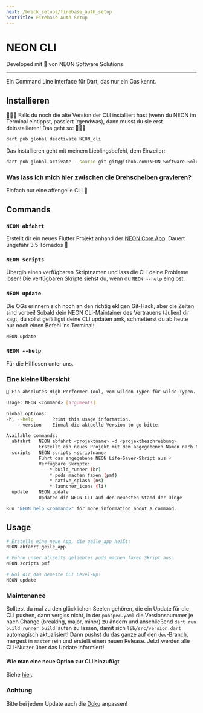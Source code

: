 ```yaml
---
next: /brick_setups/firebase_auth_setup
nextTitle: Firebase Auth Setup
---
```


# NEON CLI

Developed mit 💙 von NEON Software Solutions

---

Ein Command Line Interface für Dart, das nur ein Gas kennt.

## Installieren

🚨🚨🚨 Falls du noch die alte Version der CLI installiert hast (wenn du NEON im Terminal eintippst, passiert irgendwas), dann musst du sie erst deinstallieren! Das geht so: 🚨🚨🚨

```sh
dart pub global deactivate NEON_cli
```

Das Installieren geht mit meinem Lieblingsbefehl, dem Einzeiler:

```sh
dart pub global activate --source git git@github.com:NEON-Software-Solutions/neon_cli.git
```

### Was lass ich mich hier zwischen die Drehscheiben gravieren?

Einfach nur eine affengeile CLI 🐒

## Commands

### `NEON abfahrt`

Erstellt dir ein neues Flutter Projekt anhand der [NEON Core App][neon_core_app_link]. Dauert ungefähr 3.5 Tornados 🍺

### `NEON scripts`

Übergib einen verfügbaren Skriptnamen und lass die CLI deine Probleme lösen! Die verfügbaren Skripte siehst du, wenn du `NEON --help` eingibst.

### `NEON update`

Die OGs erinnern sich noch an den richtig ekligen Git-Hack, aber die Zeiten sind vorbei! Sobald dein NEON CLI-Maintainer des Vertrauens (Julien) dir sagt, du sollst gefälligst deine CLI updaten amk, schmetterst du ab heute nur noch einen Befehl ins Terminal:

```sh
NEON update
```

### `NEON --help`

Für die Hilflosen unter uns.

### Eine kleine Übersicht

```sh
🥵 Ein absolutes High-Performer-Tool, vom wilden Typen für wilde Typen.

Usage: NEON <command> [arguments]

Global options:
-h, --help       Print this usage information.
    --version    Einmal die aktuelle Version to go bitte.

Available commands:
  abfahrt   NEON abfahrt <projektname> -d <projektbeschreibung>
            Erstellt ein neues Projekt mit dem angegebenen Namen nach NEON Maßstäben (to the 🌝) im aktuellen Verzeichnis.
  scripts   NEON scripts <scriptname>
            Führt das angegebene NEON Life-Saver-Skript aus ⚡️
            Verfügbare Skripte:
                * build_runner (br)
                * pods_machen_faxen (pmf)
                * native_splash (ns)
                * launcher_icons (li)
  update    NEON update
            Updated die NEON CLI auf den neuesten Stand der Dinge

Run "NEON help <command>" for more information about a command.
```

## Usage

```sh
# Erstelle eine neue App, die geile_app heißt:
NEON abfahrt geile_app
```

```sh
# Führe unser allseits geliebtes pods_machen_faxen Skript aus:
NEON scripts pmf
```

```sh
# Hol dir das neueste CLI Level-Up!
NEON update
```

### Maintenance

Solltest du mal zu den glücklichen Seelen gehören, die ein Update für die CLI pushen, dann vergiss nicht, in der ```pubspec.yaml``` die Versionsnummer je nach Change (breaking, major, minor) zu ändern und anschließend ```dart run build_runner build``` laufen zu lassen, damit sich ```lib/src/version.dart``` automagisch aktualisiert! Dann pushst du das ganze auf den ```dev```-Branch, mergest in ```master``` rein und erstellt einen neuen Release. Jetzt werden alle CLI-Nutzer über das Update informiert!

#### Wie man eine neue Option zur CLI hinzufügt

Siehe [hier][add_option_to_cli_link].

### Achtung

Bitte bei jedem Update auch die [Doku][cli_docs_repo_link] anpassen!

[cli_docs_repo_link]: https://github.com/NEON-Software-Solutions/NEON_cli_docs
[neon_core_app_link]: https://github.com/NEON-Software-Solutions/neon_app_library/tree/main/neon_core
[flow_builder_link]: https://pub.dev/packages/flow_builder
[add_option_to_cli_link]: https://docs.page/NEON-Software-Solutions/NEON_cli_docs/add_new_brick
